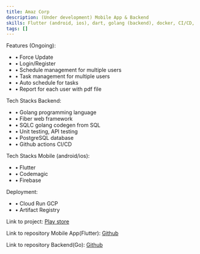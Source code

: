 ```yaml
---
title: Amaz Corp
description: (Under development) Mobile App & Backend
skills: Flutter (android, ios), dart, golang (backend), docker, CI/CD, GCP (Cloud Run), PostgreSQL
tags: []
---
```


Features (Ongoing):

- • Force Update
- • Login/Register
- • Schedule management for multiple users
- • Task management for multiple users
- • Auto schedule for tasks
- • Report for each user with pdf file

Tech Stacks Backend:
- • Golang programming language
- • Fiber web framework
- • SQLC golang codegen from SQL
- • Unit testing, API testing
- • PostgreSQL database
- • Github actions CI/CD 

Tech Stacks Mobile (android/ios):
- • Flutter
- • Codemagic
- • Firebase

Deployment:
- • Cloud Run GCP
- • Artifact Registry

Link to project: <A href="https://play.google.com/store/apps/details?id=corp.toro.amaz_corp_mobile">Play store</A>

Link to repository Mobile App(Flutter): <A href="https://github.com/cholazzzb/amaz_corp_mobile">Github</A>

Link to repository Backend(Go): <A href="https://github.com/cholazzzb/amaz_corp_be">Github</A>
